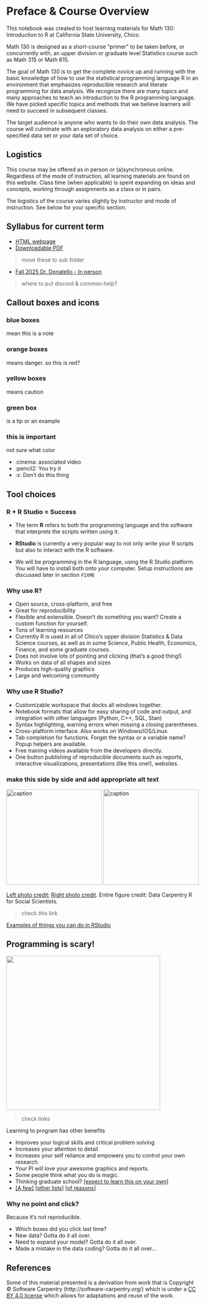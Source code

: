 # Preface & Course Overview {.unnumbered}

This notebook was created to host learning materials for Math 130: Introduction to R at California State University, Chico.

Math 130 is designed as a short-course "primer" to be taken before, or concurrently with, an upper division or graduate level Statistics course such as Math 315 or Math 615.

The goal of Math 130 is to get the complete novice up and running with the basic knowledge of how to use the statistical programming language R in an environment that emphasizes reproducible research and literate programming for data analysis. We recognize there are many topics and many approaches to teach an introduction to the R programming language. We have picked specific topics and methods that we believe learners will need to succeed in subsequent classes.

The target audience is anyone who wants to do their own data analysis. The course will culminate with an exploratory data analysis on either a pre-specified data set or your data set of choice.

## Logistics

This course may be offered as in person or (a)synchronous online. Regardless of the mode of instruction, all learning materials are found on this website. Class time (when applicable) is spent expanding on ideas and concepts, working through assignments as a class or in pairs.

The logistics of the course varies slightly by instructor and mode of instruction. See below for your specific section.

::: callout-danger
## Syllabus for current term

-   [HTML webpage](syllabus.html)
-   [Downloadable PDF](syllabus.pdf)
:::

<!-- updateme -->

> move these to sub folder

-   [Fall 2025 Dr. Donatello - In person](slides/00_welcome_rad.html)

```{=html}
<!---
* [Spring 2025 Dr. Roualdes](slides/01e_async_protocol.html)
* [Summer 2025 Dr. Lytal](slides/01c_async_protocol.html)
--->
```

> where to put discord & common help? 

## Callout boxes and icons

::: callout-note
### blue boxes

mean this is a note
:::

::: callout-danger
### orange boxes

means danger. so this is red? 
:::


::: callout-caution
### yellow boxes

means caution
:::

::: callout-tip
### green box

is a tip or an example
:::


::: callout-important
### this is important

not sure what color
:::

* :cinema: associated video
* :pencil2: You try it
* :x: Don't do this thing



## Tool choices

### R + R Studio = Success

-   The term **R** refers to both the programming language and the software that interprets the scripts written using it.

-   **RStudio** is currently a very popular way to not only write your R scripts but also to interact with the R software.

-   We will be programming in the R language, using the R Studio platform. You will have to install both onto your computer. Setup instructions are discussed later in section `FIXME`

### Why use R?

-   Open source, cross-platform, and free
-   Great for reproducibility
-   Flexible and extensible. Doesn't do something you want? Create a custom function for yourself.
-   Tons of learning resources
-   Currently R is used in all of Chico's upper division Statistics & Data Science courses, as well as in some Science, Public Health, Economics, Finance, and some graduate courses.
-   Does not involve lots of pointing and clicking (that's a good thing!)
-   Works on data of all shapes and sizes
-   Produces high-quality graphics
-   Large and welcoming community

### Why use R Studio?

-   Customizable workspace that docks all windows together.
-   Notebook formats that allow for easy sharing of code and output, and integration with other languages (Python, C++, SQL, Stan)
-   Syntax highlighting, warning errors when missing a closing parentheses.
-   Cross-platform interface. Also works on Windows/iOS/Linux.
-   Tab completion for functions. Forget the syntax or a variable name? Popup helpers are available.
-   Free training videos available from the developers directly.
-   One button publishing of reproducible documents such as reports, interactive visualizations, presentations (like this one!), websites.

::: callout-danger
### make this side by side and add appropriate alt text

![caption](img/r-manual.jpeg){fig-alt="alt text" fig-align="left" width="250"} ![caption](img/r-automatic.jpeg){fig-alt="alt text" fig-align="right" width="250"}

<a href="https://unsplash.com/photos/D19rXKDUPYM">Left photo credit</a>; <a href="https://unsplash.com/photos/Wec3M4dY_LE">Right photo credit</a>. Entire figure credit: Data Carpentry R for Social Scientists.
:::

> check this link

[Examples of things you can do in RStudio](https://rmarkdown.rstudio.com/gallery.html)

## Programming is scary!

![](img/hard.JPG){width="403"}

> check links

Learning to program has other benefits

-   Improves your logical skills and critical problem solving
-   Increases your attention to detail
-   Increases your self reliance and empowers you to control your own research.
-   Your PI will love your awesome graphics and reports.
-   Some people think what you do is magic.
-   Thinking graduate school? [\[expect to learn this on your own\]](http://www.nature.com/nature/journal/v541/n7638/full/nj7638-563a.html)
-   [\[A few\]](https://skillcrush.com/2015/01/28/laurence-bradford-10-reasons/) [\[other lists\]](https://careerfoundry.com/en/blog/web-development/7-benefits-of-learning-to-code/) [\[of reasons\]](https://skillcrush.com/2017/01/30/learn-to-code-benefits/)

### Why no point and click?

Because it's not reproducible.

-   Which boxes did you click last time?
-   New data? Gotta do it all over.
-   Need to expand your model? Gotta do it all over.
-   Made a mistake in the data coding? Gotta do it all over...


::: callout-info
## References

Some of this material presented is a derivation from work that is Copyright © Software Carpentry (http://software-carpentry.org/) which is under a [CC BY 4.0 license](https://creativecommons.org/licenses/by/4.0/) which allows for adaptations and reuse of the work.
:::
